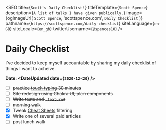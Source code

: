 
<SEO
  title={`Scott's Daily Checklist!`}
  titleTemplate={`Scott Spence`}
  description={`A list of talks I have given publically.`}
  image={ogImageUrl(
    `Scott Spence`,
    'scottspence.com',
    `Daily Checklist`
  )}
  pathname={`https://scottspence.com/daily-checklist`}
  siteLanguage={`en-GB`}
  siteLocale={`en_gb`}
  twitterUsername={`@spences10`}
/>

# Daily Checklist

I've decided to keep myself accountable by sharing my daily checklist
of things I want to acheive.

**Date: <DateUpdated date={`2020-12-20`} />**

- [ ] ~~practice [touch typing] 30 minutes~~
- [ ] ~~Site redesign using Chakra UI, plan components~~
- [ ] ~~Write tests and `.feature`s~~
- [ ] ~~morning walk~~
- [x] Tweak [Cheat Sheets] filtering
- [x] Write one of several paid articles
- [ ] post lunch walk

<PopularPosts />

<!-- Links -->

[cheat sheets]: https://cheatsheets.xyz
[touch typing]: https://www.typingclub.com/
